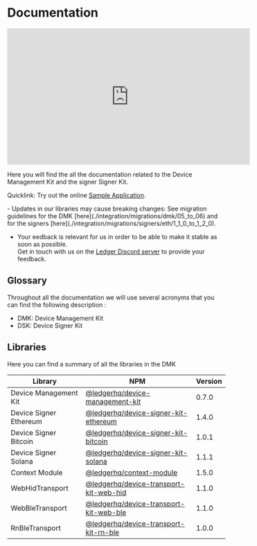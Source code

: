 
# Documentation

<iframe
  width="560"
  height="315"
  src="https://www.youtube-nocookie.com/embed/i-Q1ld2lG_4"
  title="YouTube video player"
  frameborder="0"
  allow="accelerometer; autoplay; clipboard-write; encrypted-media; gyroscope; picture-in-picture"
  allowfullscreen
></iframe>

Here you will find the all the documentation related to the Device Management Kit and the signer Signer Kit.  

Quicklink: Try out the online [Sample Application](https://app.devicesdk.ledger.com/).  


<Callout type="info" emoji="👉">
  - Updates in our libraries may cause breaking changes:  
  See migration guidelines for the DMK [here](./integration/migrations/dmk/05_to_06) and for the signers [here](./integration/migrations/signers/eth/1_1_0_to_1_2_0).


  - Your eedback is relevant for us in order to be able to make it stable as soon as possible.  
  Get in touch with us on the [Ledger Discord server](https://developers.ledger.com/discord/) to provide your feedback.


</Callout>

## Glossary

Throughout all the documentation we will use several acronyms that you can find the following description :

- DMK: Device Management Kit
- DSK: Device Signer Kit

## Libraries

Here you can find a summary of all the libraries in the DMK

| Library                | NPM                                                                                                            | Version |
| ---------------------- | -------------------------------------------------------------------------------------------------------------- | ------- |
| Device Management Kit  | [@ledgerhq/device-management-kit](https://www.npmjs.com/package/@ledgerhq/device-management-kit)               | 0.7.0   |
| Device Signer Ethereum | [@ledgerhq/device-signer-kit-ethereum](https://www.npmjs.com/package/@ledgerhq/device-signer-kit-ethereum)     | 1.4.0   |
| Device Signer Bitcoin  | [@ledgerhq/device-signer-kit-bitcoin](https://www.npmjs.com/package/@ledgerhq/device-signer-kit-bitcoin)       | 1.0.1   |
| Device Signer Solana   | [@ledgerhq/device-signer-kit-solana](https://www.npmjs.com/package/@ledgerhq/device-signer-kit-solana)         | 1.1.1   |
| Context Module         | [@ledgerhq/context-module](https://www.npmjs.com/package/@ledgerhq/context-module)                             | 1.5.0   |
| WebHidTransport        | [@ledgerhq/device-transport-kit-web-hid](https://www.npmjs.com/package/@ledgerhq/device-transport-kit-web-hid) | 1.1.0   |
| WebBleTransport        | [@ledgerhq/device-transport-kit-web-ble](https://www.npmjs.com/package/@ledgerhq/device-transport-kit-web-ble) | 1.1.0   |
| RnBleTransport         | [@ledgerhq/device-transport-kit-rn-ble](https://www.npmjs.com/package/@ledgerhq/device-transport-kit-rn-ble)   | 1.0.0   |
